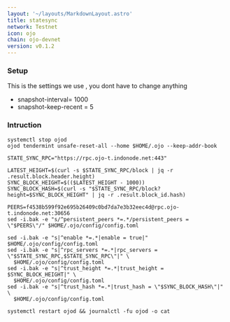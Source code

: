 ```yaml
---
layout: '~/layouts/MarkdownLayout.astro'
title: statesync
network: Testnet
icon: ojo
chain: ojo-devnet
version: v0.1.2
---
```

### Setup
This is the settings we use , you dont have to change anything

- snapshot-interval= 1000
- snapshot-keep-recent = 5

### Intruction

```
systemctl stop ojod
ojod tendermint unsafe-reset-all --home $HOME/.ojo --keep-addr-book

STATE_SYNC_RPC="https://rpc.ojo-t.indonode.net:443"

LATEST_HEIGHT=$(curl -s $STATE_SYNC_RPC/block | jq -r .result.block.header.height)
SYNC_BLOCK_HEIGHT=$(($LATEST_HEIGHT - 1000))
SYNC_BLOCK_HASH=$(curl -s "$STATE_SYNC_RPC/block?height=$SYNC_BLOCK_HEIGHT" | jq -r .result.block_id.hash)

PEERS=f4538b599f92e695b26409c0bd7da7e3b32eec4d@rpc.ojo-t.indonode.net:30656 
sed -i.bak -e "s/^persistent_peers *=.*/persistent_peers = \"$PEERS\"/" $HOME/.ojo/config/config.toml

sed -i.bak -e "s|^enable *=.*|enable = true|" $HOME/.ojo/config/config.toml
sed -i.bak -e "s|^rpc_servers *=.*|rpc_servers = \"$STATE_SYNC_RPC,$STATE_SYNC_RPC\"|" \
  $HOME/.ojo/config/config.toml
sed -i.bak -e "s|^trust_height *=.*|trust_height = $SYNC_BLOCK_HEIGHT|" \
  $HOME/.ojo/config/config.toml
sed -i.bak -e "s|^trust_hash *=.*|trust_hash = \"$SYNC_BLOCK_HASH\"|" \
  $HOME/.ojo/config/config.toml

systemctl restart ojod && journalctl -fu ojod -o cat
```